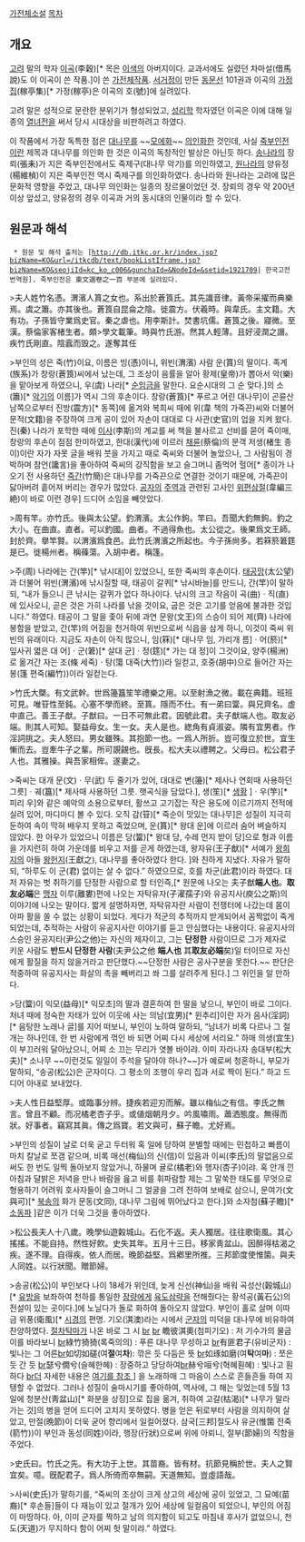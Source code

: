 {{{+1 竹婦人傳}}}
[[가전체|가전체소설]]
[[목차]]

== 개요 ==
[[고려]] 말의 학자 [[이곡]](李穀)[* 목은 [[이색]]의 아버지이다. 교과서에도 실렸던 차마설(借馬說)도 이 이곡이 쓴 작품.]이 쓴 [[가전체]]작품. [[서거정]]이 만든 [[동문선]] 101권과 이곡의 [[가정집]](稼亭集)[* 가정(稼亭)은 이곡의 호(號)]에 실려있다.

고려 말은 성적으로 문란한 분위기가 형성되었고, [[성리학]] 학자였던 이곡은 이에 대해 일종의 [[열녀]]전을 써서 당시 시대상을 비판하려고 하였다. 

이 작품에서 가장 독특한 점은 [[대나무]]를 ~~[[모에화]]~~ [[의인화]]한 것인데, 사실 [[죽부인]]전이란 제목과 대나무를 의인화 한 것은 이곡의 독창적인 발상은 아닌듯 하다. [[송나라]]의 장뢰(張耒)가 지은 죽부인전에서도 죽제구(대나무 악기)를 의인하였고, [[원나라]]의 양유정(楊維楨)이 지은 죽부인전 역시 죽제구를 의인화하였다. 송나라와 원나라는 고려에 많은 문화적 영향을 주었고, 대나무 의인화는 일종의 장르물이었던 것. 장뢰의 경우 약 200년 이상 앞섰고, 양유정의 경우 이곡과 거의 동시대의 인물이라 할 수 있다.

== 원문과 해석 ==
  * 원문 및 해석 출처는 [http://db.itkc.or.kr/index.jsp?bizName=KO&url=/itkcdb/text/bookListIframe.jsp?bizName=KO&seojiId=kc_ko_c006&gunchaId=&NodeId=&setid=1921709| 한국고전번역원]. 죽부인전은 東文選卷之一百 부분에 실려있다.

>夫人姓竹名憑。渭濱人篔之女也。系出於蒼筤氏。﻿其先識音律。黃帝采擢而典樂焉。虞之簫。亦其後﻿也。蒼筤自昆侖之陰。徙震方。伏羲時。與韋氏。主文﻿籍。大有功。子孫皆守業爲史官。秦之虐也。用李斯﻿計。焚書坑儒。蒼筤之後。寢微。至漢。蔡倫家客楮生﻿者。頗>學文載筆。時與竹氏游。然其人輕薄。且好浸潤之譖。疾竹氏剛直。陰蠧而毁之。遂奪其任

>부인의 성은 죽(竹)이요, 이름은 빙(憑)이니, 위빈(渭濱) 사람 운(篔)의 딸이다. 족계(族系)가 창랑(蒼筤)씨에서 났는데, 그 조상이 음률을 알아 황제(皇帝)가 뽑아서 악(樂)을 맡아보게 하였으니, 우(虞) 나라[* [[순#s-3|순]]임금을 말한다. 요순시대의 그 순 맞다.]의 소(簫)[* [[소/동음이의어#s-3|악기]]의 이름]가 역시 그의 후손이다. 창랑(蒼筤)[* 푸르고 어린 대나무]이 곤륜산 남쪽으로부터 진방(震方)[* 동쪽]에 옮겨와 복희씨 때에 위(韋 책의 가죽끈)씨와 더불어 문적(文籍)을 주장하여 크게 공이 있어 자손이 대대로 다 사관(史官)의 업을 지켜 왔다. 진(秦) 나라가 포학한 때에 [[이사#s-3|이사]](李斯)의 계교를 써 책을 불사르고 선비를 묻어 죽이매, 창랑의 후손이 점점 한미하였고, 한대(漢代)에 이르러 [[채륜]](蔡倫)의 문객 저생(楮生 종이)이란 자가 자못 글을 배워 붓을 가지고 때로 죽씨와 더불어 놀았으나, 그 사람됨이 경박하며 참언(讒言)을 좋아하여 죽씨의 강직함을 보고 슬그머니 좀먹어 헐어[* 종이가 나오기 전 사용하던 [[죽간]](竹簡)은 대나무를 가죽끈으로 연결한 것이기 때문에, 가죽끈이 닳아버려 흩어져 버리는 경우가 많았다. [[공자]]의 [[주역]]과 관련된 고사인 [[위편삼절]](韋編三絶)이 바로 이런 경우] 드디어 소임을 빼앗았다.


>周有﻿竿。亦竹氏。後與太公望。釣渭濱。太公作鉤。竿曰。吾﻿聞大釣無鉤。釣之大小。在曲直。直者。可以釣國。曲﻿者。不過得魚也。太公從之。後果爲文王師。封於齊。﻿擧竿賢。以渭濱爲食邑。此竹氏渭濱之所起也。今﻿子孫尙多。若箖箊䇹筳是已。徙楊州者。稱蓧蕩。入﻿胡中者。稱篷。

>주(周) 나라에는 간(竿)[* 낚시대]이 있었으니, 또한 죽씨의 후손이다. [[강태공|태공망]](太公望)과 더불어 위빈(渭濱)에 낚시질할 때, 태공이 갈퀴[* 낚시바늘]를 만드니, 간(竿)이 말하되, “내가 들으니 큰 낚시는 갈퀴가 없다 하나이다. 낚시의 크고 작음이 곡(曲)ㆍ직(直)에 있사오니, 곧은 것은 가히 나라를 낚을 것이요, 굽은 것은 고기를 얻음에 불과한 것입니다.” 하였다. 태공이 그 말을 좇아 뒤에 과연 문왕(文王)의 스승이 되어 제(齊) 나라에 봉함을 받았고, 간(竿)의 어짐을 천거하여 위빈으로써 식읍을 삼게 하니, 이것이 죽씨 위빈의 유래이다. 지금도 자손이 아직 많으니, 임(箖)[* 대나무 임, 가리개 름]ㆍ어(箊)[* 잎사귀 엷은 대 어]ㆍ군(䇹)[* 살대 균]ㆍ정(筳)[* 가는 대 정]이 그것이요, 양주(楊洲)로 옮겨간 자는 조(條 세죽)ㆍ탕(簜 대죽(大竹))라 일컫고, 호중(胡中)으로 들어간 자는 봉(篷 편죽(編竹))이라 일컫는다.


>竹氏大槩。有文武幹。世爲籩簋笙竿﻿禮樂之用。以至射漁之微。載在典籍。班班可見。唯﻿䇞性至鈍。心塞不學而終。至篔。隱而不仕。有一弟﻿曰簹。與兄齊名。虛中直己。善王子猷。子猷曰。一日不可無此君。因號此君。夫子猷端人也。取友必端。﻿則其人可知。娶益母女。生一女。夫人是也。緫角有﻿貞淑姿。隣有宜男者。作淫詞挑之。夫人怒曰。男女﻿雖殊。其抱節一也。一爲人所折。豈可復立於世。宜﻿生慚而去。豈牽牛子之輩。所可覬覦也。旣長。松大﻿夫以禮聘之。父母曰。松公君子人也。其雅操。與吾﻿家相侔。遂妻之。

>죽씨는 대개 문(文)ㆍ무(武) 두 줄기가 있어, 대대로 변(籩)[* 제사나 연회때 사용하던 그릇]ㆍ궤(簋)[* 제사때 사용하던 그릇. 햇곡식을 담았다.], 생(笙)[* [[생황]] ]ㆍ우(竽)[* 피리 우]와 같은 예악의 소용으로부터, 활쓰고 고기잡는 작은 용도에 이르기까지 전적에 실려 있어, 마디마디 볼 수 있다. 오직 감(䇞)[* 죽순이 맛있는 대나무]은 성질이 지극히 둔하여 속이 막혀 배우지 못하고 죽었으며, 운(篔)[* 왕대 운]에 이르러 숨어 벼슬하지 않았다. 한 아우가 있었으니 이름은 당(簹)[* 왕대 당, 수레 먼지 받이 당]으로 형과 이름을 가지런히 하여 가운데를 비우고 저를 곧게 하였는데, 왕자유(王子猷)[* 서예가 [[왕희지]]의 아들 [[왕헌지]](王獻之), 대나무를 좋아하였다 한다. ]와 친하게 지냈다. 자유가 말하되, “하루도 이 군(君) 없이는 살 수 없다.” 하였으므로, 호를 차군(此君)이라 하였다. 대저 자유는 벗 취하기를 단정한 사람으로 할 터인즉,[* 원문에 나오는 夫子猷'''端人也'''。'''取友必端'''은 [[맹자]] 이루(離婁)편에 나오는 자탁유자(子濯孺子)와 유공지사(庾公之斯)의 이야기에 나오는 말이다. 짧게 설명하자면, 자탁유자란 사람이 전쟁터에 나갔는데 몸이 아파 활을 쏠 수 없는 상황이 되었다. 게다가 적군의 추적까지 받게되어서 꼼짝없이 죽게되었는데, 추적하는 사람이 유공지사란 이야기를 듣고 안심했다는 내용이다. 유공지사의 스승인 윤공지타(尹公之他)는 자신의 제자이고, 그는 '''단정한''' 사람이므로 그가 제자로 키운 사람도 '''반드시 단정한 사람'''(夫尹公之他 '''端人也''' 其'''取友必端'''矣)일 터이므로 자신에게 활질을 하지 않을거라고 판단했다.~~단정한 사람은 공사구분을 못한다.~~ 판단은 적중하여 유공지사는 화살의 촉을 빼버리고 쏴 그를 살려주게 된다.] 그 위인을 알 만하다.

>당(簹)이 익모(益母)[* 익모초]의 딸과 결혼하여 한 딸을 낳으니, 부인이 바로 그이다. 처녀 때에 정숙한 자태가 있어 이웃에 사는 의남(宜男)[* 윈추리]이란 자가 음사(淫詞)[* 음탕한 노래나 글]를 지어 떠보니, 부인이 노하여 말하되, “남녀가 비록 다르나 그 절개는 하나인데, 한 번 사람에게 꺾인 바 되면 어찌 다시 세상에 서리요.” 하매 의생(宜生)이 부끄러워 달아났으니, 어찌 소 끄는 무리가 엿볼 바이랴. 이미 자라나자 송대부(松大夫)[* 소나무 ~~이런것도 일일이 주석을 달아야 하나?~~]가 예로써 청혼하니, 부모가 말하되, “송공(松公)은 군자이다. 그 평소의 조행이 우리 집과 서로 짝이 된다.” 하고 드디어 아내로 보내었다.


>夫人性日益堅厚。或臨事分辨。捷﻿疾若迎刃而解。雖以梅仙之有信。李氏之無言。曾﻿且不顧。而况橘老杏子乎。或値烟朝月夕。吟風嘯﻿雨。蕭洒態度。無得而狀。好事者。竊寫其眞。傳之爲寶。若文與可，蘇子瞻。尤好焉。

>부인의 성질이 날로 더욱 굳고 두터워 혹 일에 당하여 분별할 때에는 민첩하고 빠름이 마치 칼날로 쪼갬 같으며, 비록 매선(梅仙)의 신(信)이 있음과 이씨(李氏)의 말없음으로써도 한 번도 일찍 돌아보지 않았거니, 하물며 귤로(橘老)와 행자(杏子)이랴. 혹 안개 낀 아침과 달밝은 저녁을 만나 바람을 읊고 비를 휘파람할 제는 그 말쑥한 태도를 무엇으로 형용하기 어려워 호사자들이 슬그머니 그 얼굴을 그려 전하여 보배로 삼으니, 문여가(文與可)[* [[북송]]의 화가 문동(文同), 대나무 그림에 뛰어났다고 한다.]와 소자첨(蘇子瞻)[* [[소식#s-3|소동파]] ]같은 이가 더욱 그것을 좋아하였다.


>松公長夫人十八歲。﻿晚學仙遊糓城山。石化不返。夫人獨居。往往歌衛﻿風。其心搖搖。不能自持。然性好飮。史失其年。五月﻿十三日。移家靑盆山。因醉得枯渴之疾。遂不理。自﻿得疾。依人而居。晚節益堅。爲鄕里所推。三邦節度﻿使惟箘。與夫人同姓。以行狀聞。贈節婦。

>송공(松公)이 부인보다 나이 18세가 위인데, 늦게 신선(神仙)을 배워 곡성산(穀城山)[* [[한고제|유방]]을 보좌하여 천하를 통일한 [[장량]]에게 [[육도삼략]]을 전해줬다는 황석공(黃石公)의 전설이 있는 곳이다.]에 노닐다가 돌로 화하여 돌아오지 않았다. 부인이 홀로 살며 이따금 위풍(衛風)[* [[시경]]의 편명. 기오(淇澳)라는 시에서 [[군자]]의 미덕을 대나무에 비유하여 찬양하였다. [[절차탁마]]가 나온 바로 그 시 [[br]] [[br]] 瞻彼淇奧(첨피기오) : 저 기수가의 물굽이를 바라보니 [[br]]綠竹猗猗(록죽의의) : 푸른 대나무 무성하고 [[br]]有匪君子(유비군자) : 빛나는 그 어른[[br]]如切如磋(여'''절'''여'''차'''): 깎은 듯 다듬은 뜻 [[br]]如琢如磨(여'''탁'''여'''마''') : 쪼은 듯 간 듯 [[br]]瑟兮僩兮(슬혜한혜) : 장중하고 당당하여[[br]]赫兮咺兮(혁혜훤혜) : 빛나고 훤하다 [[br]]더 자세한 내용은 [[http://hwalove.tistory.com/1307|여기를 참조 ]]] 을 노래하매 그 마음이 스스로 흔들흔들 하여 지탱할 수 없었다. 그러나 성질이 술마시기를 좋아하여, 역사에, 그 해는 잊었는데 5월 13일에 청분산(靑盆山)[* 화분을 상징]으로 집을 옮겨, 취하여 고갈(枯渴)[* 나무가 말라가는 것]의 병을 얻어 드디어 고치지 못하였다. 병을 얻은 뒤로부터 사람을 의지하여 살았고, 만절(晩節)이 더욱 굳어 향리에서 일컬어졌다. 삼국[三邦]절도사 유균(惟箘 전죽(箭竹))이 부인과 동성(同姓)이라, 행장(行狀)으로써 위에 아뢰니, 절부(節婦)의 직함을 주었다.


>史氏曰。竹﻿氏之先。有大功于上世。其苗裔。皆有材。抗節見稱﻿於世。夫人之賢宜矣。噫。旣配君子。爲人所倚而卒﻿無嗣。天道無知。豈虛語哉。

>사씨(史氏)가 말하기를, “죽씨의 조상이 크게 상고의 세상에 공이 있었고, 그 묘예(苗裔)[* 후손들]들이 다 재능이 있고 절개가 있어 세상에 일컬음이 되었으니, 부인의 어짐이 마땅하다. 아, 이미 군자를 짝하고 남의 의지함이 되고도 마침내 후사가 없었으니, 천도(天道)가 무지하다 함이 어찌 헛 말이랴.” 하였다.
